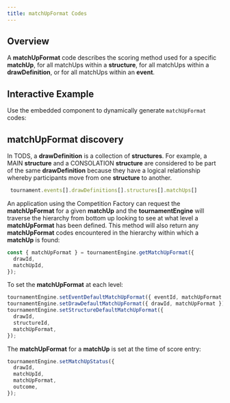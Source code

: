 ```yaml
---
title: matchUpFormat Codes
---
```



## Overview

A **matchUpFormat** code describes the scoring method used for a specific **matchUp**, for all matchUps within a **structure**, for all matchUps within a **drawDefinition**, or for all matchUps within an **event**.

## Interactive Example

Use the embedded component to dynamically generate `matchUpFormat` codes:

<Configurator />

## matchUpFormat discovery

In TODS, a **drawDefinition** is a collection of **structures**. For example, a MAIN **structure** and a CONSOLATION **structure** are considered to be part of the same **drawDefinition** because they have a logical relationship whereby participants move from one **structure** to another.

```js
 tournament.events[].drawDefinitions[].structures[].matchUps[]
```

An application using the Competition Factory can request the **matchUpFormat** for a given **matchUp** and the **tournamentEngine** will traverse the hierarchy from bottom up looking to see at what level a **matchUpFormat** has been defined. This method will also return any **matchUpFormat** codes encountered in the hierarchy within which a **matchUp** is found:

```js
const { matchUpFormat } = tournamentEngine.getMatchUpFormat({
  drawId,
  matchUpId,
});
```

To set the **matchUpFormat** at each level:

```js
tournamentEngine.setEventDefaultMatchUpFormat({ eventId, matchUpFormat });
tournamentEngine.setDrawDefaultMatchUpFormat({ drawId, matchUpFormat });
tournamentEngine.setStructureDefaultMatchUpFormat({
  drawId,
  structureId,
  matchUpFormat,
});
```

The **matchUpFormat** for a **matchUp** is set at the time of score entry:

```js
tournamentEngine.setMatchUpStatus({
  drawId,
  matchUpId,
  matchUpFormat,
  outcome,
});
```
